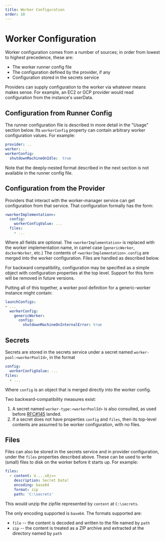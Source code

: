 ```yaml
---
title: Worker Configuration
order: 10
---
```


# Worker Configuration

Worker configuration comes from a number of sources; in order from lowest to
highest precedence, these are:

* The worker runner config file
* The configuration defined by the provider, if any
* Configuration stored in the secrets service

Providers can supply configuration to the worker via whatever means makes sense.
For example, an EC2 or GCP provider would read configuration from the instance's userData.

## Configuration from Runner Config

The runner configuration file is described in more detail in the "Usage" section below.
Its `workerConfig` property can contain arbitrary worker configuration values.
For example:

```yaml
provider: ..
worker: ..
workerConfig:
  shutdownMachineOnIdle:  true
```

Note that the deeply-nested format described in the next section is not available in the runner config file.

## Configuration from the Provider

Providers that interact with the worker-manager service can get configuration from that service.
That configuration formally has the form:

```yaml
<workerImplementation>:
  config:
    workerConfigValue: ...
  files:
    - ...
```

Where all fields are optional.
The `<workerImplementation>` is replaced with the worker implementation name, in camel case (`genericWorker`, `dockerWorker`, etc.)
The contents of `<workerImplementation>.config` are merged into the worker configuration.
Files are handled as described below.

For backward compatibility, configuration may be specified as a simple object with configuration properties at the top level.
Support for this form will be removed in future versions.

Putting all of this together, a worker pool definition for a generic-worker instance might contain:
```yaml
launchConfigs:
- ...
  workerConfig:
    genericWorker:
      config:
        shutdownMachineOnInternalError: true
```

## Secrets

Secrets are stored in the secrets service under a secret named
`worker-pool:<workerPoolId>`, in the format

```yaml
config:
  workerConfigValue: ...
files:
  - ...
```

Where `config` is an object that is merged directly into the worker config.

Two backward-compatibility measures exist:

1. A secret named `worker-type:<workerPoolId>` is also consulted, as used before [RFC#145](https://github.com/taskcluster/taskcluster-rfcs/blob/master/rfcs/0145-workerpoolid-taskqueueid.md) landed.
1. If a secret does not have properties `config` and `files`, then its top-level contents are assumed to be worker configuration, with no files.

## Files

Files can also be stored in the secrets service and in provider configuration, under the `files` properties described above.
These can be used to write (small) files to disk on the worker before it starts up.
For example:

```yaml
files:
  - content: U....x8j==
    description: Secret Data!
    encoding: base64
    format: zip
    path: 'C:\secrets'
```

This would unzip the zipfile represented by `content` at `C:\secrets`.

The only encoding supported is `base64`.
The formats supported are:

 * `file` -- the content is decoded and written to the file named by `path`
 * `zip` -- the content is treated as a ZIP archive and extracted at the directory named by `path`
